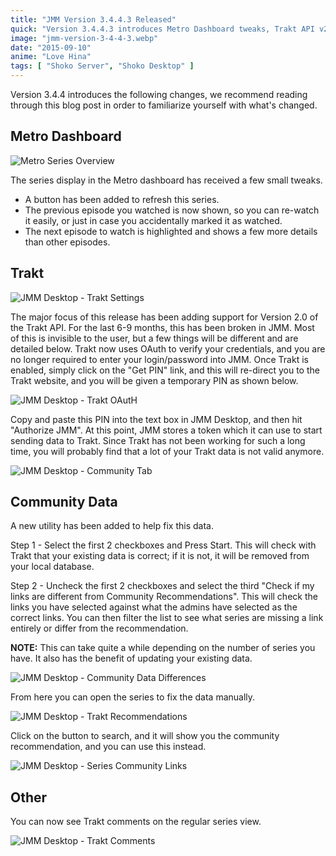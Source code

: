 ```yaml
---
title: "JMM Version 3.4.4.3 Released"
quick: "Version 3.4.4.3 introduces Metro Dashboard tweaks, Trakt API v2.0 support, and a new Community Data utility."
image: "jmm-version-3-4-4-3.webp"
date: "2015-09-10"
anime: "Love Hina"
tags: [ "Shoko Server", "Shoko Desktop" ]
---
```


Version 3.4.4 introduces the following changes, we recommend reading through this blog post in order to familiarize
yourself with what's changed.

## Metro Dashboard

![Metro Series Overview](/images/blog/jmm-version-3-4-4-3-metro-overview.webp)

The series display in the Metro dashboard has received a few small tweaks.

* A button has been added to refresh this series.
* The previous episode you watched is now shown, so you can re-watch it easily, or just in case you accidentally marked
  it as watched.
* The next episode to watch is highlighted and shows a few more details than other episodes.

## Trakt

![JMM Desktop - Trakt Settings](/images/blog/jmm-version-3-4-4-3-trakt-settings.webp)

The major focus of this release has been adding support for Version 2.0 of the Trakt API. For the last 6-9 months, this
has been broken in JMM. Most of this is invisible to the user, but a few things will be different and are detailed
below. Trakt now uses OAuth to verify your credentials, and you are no longer required to enter your login/password into
JMM. Once Trakt is enabled, simply click on the "Get PIN" link, and this will re-direct you to the Trakt website, and
you will be given a temporary PIN as shown below.

![JMM Desktop - Trakt OAutH](/images/blog/jmm-version-3-4-4-3-trakt-auth.webp)

Copy and paste this PIN into the text box in JMM Desktop, and then hit "Authorize JMM". At this point, JMM stores a
token which it can use to start sending data to Trakt. Since Trakt has not been working for such a long time, you will
probably find that a lot of your Trakt data is not valid anymore.

![JMM Desktop - Community Tab](/images/blog/jmm-version-3-4-4-3-community-data.webp)

## Community Data

A new utility has been added to help fix this data.

Step 1 - Select the first 2 checkboxes and Press Start. This will check with Trakt that your existing data is correct;
if it is not, it will be removed from your local database.

Step 2 - Uncheck the first 2 checkboxes and select the third "Check if my links are different from Community
Recommendations". This will check the links you have selected against what the admins have selected as the correct
links. You can then filter the list to see what series are missing a link entirely or differ from the recommendation.

**NOTE:** This can take quite a while depending on the number of series you have. It also has the benefit of updating
your existing data.

![JMM Desktop - Community Data Differences](/images/blog/jmm-version-3-4-4-3-community-data-differences.webp)

From here you can open the series to fix the data manually.

![JMM Desktop - Trakt Recommendations](/images/blog/jmm-version-3-4-4-3-trakt-recommends.webp)

Click on the button to search, and it will show you the community recommendation, and you can use this instead.

![JMM Desktop - Series Community Links](/images/blog/jmm-version-3-4-4-3-community-links.webp)

## Other

You can now see Trakt comments on the regular series view.

![JMM Desktop - Trakt Comments](/images/blog/jmm-version-3-4-4-3-trakt-comments.webp)

